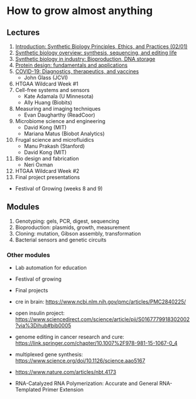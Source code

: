 # How to grow almost anything

## Lectures
1. [Introduction: Synthetic Biology Principles, Ethics, and Practices (02/01)](./l1)
2. [Synthetic biology overview: synthesis, sequencing, and editing life](./l2)
3. [Synthetic biology in industry: Bioproduction, DNA storage](./l3)
4. [Protein design: fundamentals and applications](./l4)
5. [COVID-19: Diagnostics, therapeutics, and vaccines](./l5)
    - John Glass (JCVI)
6. HTGAA Wildcard Week #1
7. Cell-free systems and sensors
    - Kate Adamala (U Minnesota)
    - Ally Huang (Biobits)
8. Measuring and imaging techniques
    - Evan Daugharthy (ReadCoor)
9. Microbiome science and engineering
    - David Kong (MIT)
    - Mariana Matus (Biobot Analytics)
10. Frugal science and microfluidics
    - Manu Prakash (Stanford)
    - David Kong (MIT)
11. Bio design and fabrication
    - Neri Oxman
12. HTGAA Wildcard Week #2
13. Final project presentations

- Festival of Growing (weeks 8 and 9)

## Modules
1. Genotyping: gels, PCR, digest, sequencing
2. Bioproduction: plasmids, growth, measurement
3. Cloning: mutation, Gibson assembly, transformation
4. Bacterial sensors and genetic circuits

### Other modules
- Lab automation for education
- Festival of growing
- Final projects

- cre in brain: https://www.ncbi.nlm.nih.gov/pmc/articles/PMC2840225/
- open insulin project: https://www.sciencedirect.com/science/article/pii/S0167779918302002?via%3Dihub#bib0005
- genome editing in cancer research and cure: https://link.springer.com/chapter/10.1007%2F978-981-15-1067-0_4
- multiplexed gene synthesis: https://www.science.org/doi/10.1126/science.aao5167
- https://www.nature.com/articles/nbt.4173
- RNA-Catalyzed RNA Polymerization: Accurate and General RNA-Templated Primer Extension